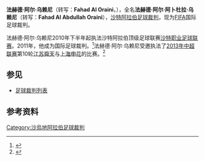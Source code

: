 {{noteTA
|G1=足球
}}
{{Infobox football official
| name                = 法赫德·阿尔·乌赖尼<br>Fahad Al Oraini
| fullname            = Fahad Al Abdullah Oraini 
| dateofbirth         = {{birth year and age|1978}}
| cityofbirth         = 
| countryofbirth      = {{KSA}}
| death_date          = 
| death_place         = 
| otheroccupation     = 
| years               = 2010–
| league              = [[沙特职业足球联赛|沙特职业足球联赛]]
| role                = [[足球裁判|裁判]]
| internationalyears  = 2011–
| confederation       = [[FIFA|FIFA]]
| internationalrole   = [[足球裁判|裁判]]
}}

'''法赫德·阿尔·乌赖尼'''（转写：'''Fahad Al Oraini'''，{{bd|1978年}}），全名'''法赫德·阿尔·阿卜杜拉·乌赖尼'''（转写：'''Fahad Al Abdullah Oraini'''），[[沙特阿拉伯|沙特阿拉伯]][[足球裁判|足球裁判]]，现为[[FIFA|FIFA]]国际足球裁判。

法赫德·阿尔·乌赖尼2010年下半年起执法沙特阿拉伯顶级足球联赛[[沙特职业足球联赛|沙特职业足球联赛]]。2011年，他成为国际足球裁判。<ref>{{cite web|title=Football Officials - Referees|url=http://www.fifa.com/associations/association=ksa/footballofficials/referees/peoplekind=ref.html|work=Saudi Arabia|publisher=FIFA|accessdate=2013-06-27|archive-date=2014-11-09|archive-url=https://web.archive.org/web/20141109185551/http://www.fifa.com/associations/association=ksa/footballofficials/referees/peoplekind=ref.html|dead-url=yes}}</ref>法赫德·阿尔·乌赖尼受邀执法了[[2013年中超联赛|2013年中超联赛]]第10轮[[江苏舜天足球俱乐部|江苏舜天]]与[[上海申花|上海申花]]的比赛。<ref>{{cite web|title=FAHAD AL ORAINI|url=http://de.soccerway.com/referees/fahad-al-oraini/144181/|publisher=Soccerway|accessdate=2013-06-27|archive-date=2019-09-25|archive-url=https://web.archive.org/web/20190925050641/https://de.soccerway.com/referees/fahad-al-oraini/144181/|dead-url=no}}</ref>

==参见==
* [[足球裁判列表|足球裁判列表]]

==参考资料==
{{reflist}}

{{2013年中国足球联赛裁判}}
{{DEFAULTSORT:Fahad Al Oraini}}

[[Category:沙烏地阿拉伯足球裁判|Category:沙烏地阿拉伯足球裁判]]